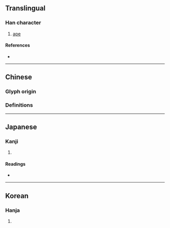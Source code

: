 {{character info/new}}
==Translingual==

===Han character===
{{Han char|rn=94|rad=犬|as=09|sn=12|four=|canj=KHBME|ids=⿰犭爰}}

# [[ape]]

====References====
* {{Han ref|kx=0714.180|dkj=20525|dj=1126.170|hdz=21358.130|uh=7328|ud=29480}}

----

==Chinese==

===Glyph origin===
{{Han etym}}

===Definitions===
{{zh-see|猿|v}}

----

==Japanese==

===Kanji===
{{ja-kanji|grade=|rs=犬09}}

# {{defn|lang=ja|sort=犬09}}

====Readings====
* {{ja-readings|on=[[えん]] (en)|kun=[[さる]] (saru)|nanori=}}

----

==Korean==

===Hanja===
{{ko-hanja|hangeul=원|eumhun=|rv=won|mr=wŏn|y=wen}}

# {{defn|lang=ko|sort=犬09}}